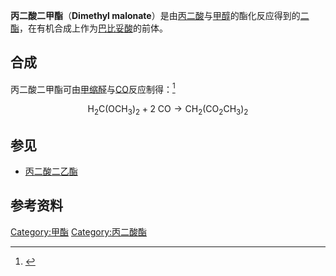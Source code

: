 {{chembox
| Watchedfields = changed
| verifiedrevid = 421096900
|Reference=<ref>''Merck Index'', 11th Edition, '''6009'''.</ref>
|ImageFile=dimethyl malonate.png
|ImageSize=180px
|IUPACName=propanedioic acid dimethyl ester
|Section1= {{Chembox Identifiers
|  ChemSpiderID_Ref = {{chemspidercite|correct|chemspider}}
| ChemSpiderID = 21106102
| InChI = 1/C5H8O4/c1-8-4(6)3-5(7)9-2/h3H2,1-2H3
| InChIKey = BEPAFCGSDWSTEL-UHFFFAOYAJ
| StdInChI_Ref = {{stdinchicite|correct|chemspider}}
| StdInChI = 1S/C5H8O4/c1-8-4(6)3-5(7)9-2/h3H2,1-2H3
| StdInChIKey_Ref = {{stdinchicite|correct|chemspider}}
| StdInChIKey = BEPAFCGSDWSTEL-UHFFFAOYSA-N
| CASNo_Ref = {{cascite|correct|CAS}}
| CASNo=108-59-8
|  PubChem=7943
|  SMILES=COC(=O)CC(=O)OC
  }}
|Section2= {{Chembox Properties
|  Formula=C<sub>5</sub>H<sub>8</sub>O<sub>4</sub>
|  MolarMass=132.115
|  Appearance=无色液体
|  Density=1.154
|  MeltingPtC=-62
|  BoilingPt=180–181 °C
|  Solubility=微溶
  }}
|Section3= {{Chembox Hazards
|  MainHazards=
|  FlashPt=
|  Autoignition=
  }}
}}

'''丙二酸二甲酯'''（'''Dimethyl malonate'''）是由[[丙二酸|丙二酸]]与[[甲醇|甲醇]]的酯化反应得到的[[酯|二酯]]，在有机合成上作为[[巴比妥酸|巴比妥酸]]的前体。
==合成==
丙二酸二甲酯可由[[甲缩醛|甲缩醛]]与[[一氧化碳|CO]]反应制得：<ref name="R. A. Sheldon">{{cite book| author  = R. A. Sheldon | title = Chemicals from Synthesis Gas: Catalytic Reactions of CO and | publisher = Springer | ISBN = 902771489-4 | year = 1983 | url = http://books.google.com/books?id=s1_rjRUlu1EC| pages = 207 }}</ref>
:<math>\mathrm{H_2C(OCH_3)_2 + 2 \ CO \longrightarrow CH_2(CO_2CH_3)_2}</math>

==参见==
* [[丙二酸二乙酯|丙二酸二乙酯]]

==参考资料==
{{Reflist}}
[[Category:甲酯|Category:甲酯]]
[[Category:丙二酸酯|Category:丙二酸酯]]
{{ester-stub}}